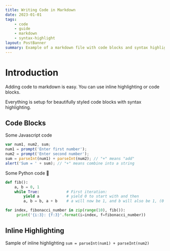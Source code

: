 ```yaml
---
title: Writing Code in Markdown
date: 2023-01-01
tags:
    - code
    - guide
    - markdown
    - syntax-highlight
layout: PostBanner
summary: Example of a markdown file with code blocks and syntax highlighting
---
```


# Introduction

Adding code to markdown is easy. You can use inline highlighting or code blocks.

Everything is setup for beautifully styled code blocks with syntax highlighting.

## Code Blocks

Some Javascript code

```javascript
var num1, num2, sum;
num1 = prompt('Enter first number');
num2 = prompt('Enter second number');
sum = parseInt(num1) + parseInt(num2); // "+" means "add"
alert('Sum = ' + sum); // "+" means combine into a string
```

Some Python code 🐍

```python
def fib():
    a, b = 0, 1
    while True:            # First iteration:
        yield a            # yield 0 to start with and then
        a, b = b, a + b    # a will now be 1, and b will also be 1, (0 + 1)

for index, fibonacci_number in zip(range(10), fib()):
     print('{i:3}: {f:3}'.format(i=index, f=fibonacci_number))
```

## Inline Highlighting

Sample of inline highlighting `sum = parseInt(num1) + parseInt(num2)`
